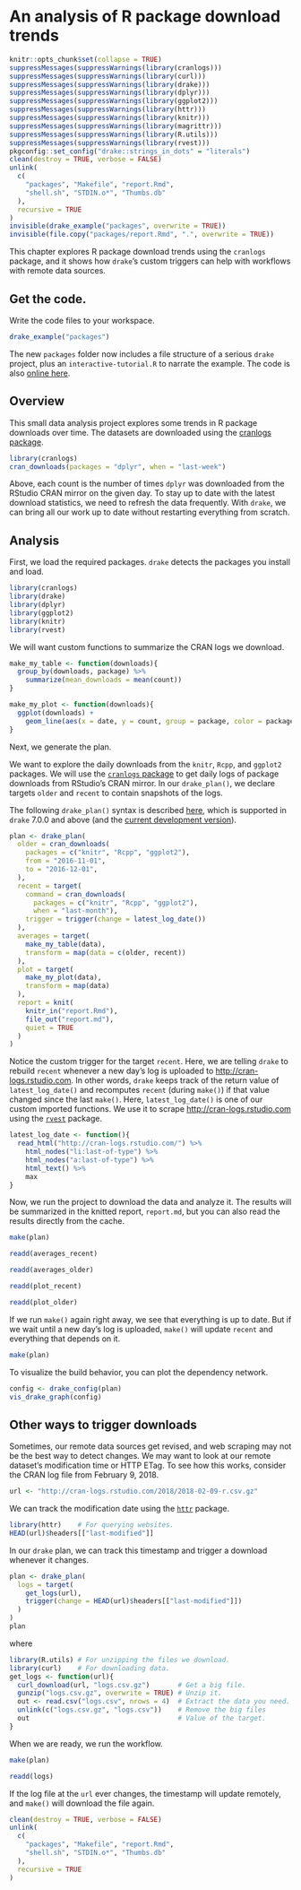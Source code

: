 # An analysis of R package download trends {#packages}

```r
knitr::opts_chunk$set(collapse = TRUE)
suppressMessages(suppressWarnings(library(cranlogs)))
suppressMessages(suppressWarnings(library(curl)))
suppressMessages(suppressWarnings(library(drake)))
suppressMessages(suppressWarnings(library(dplyr)))
suppressMessages(suppressWarnings(library(ggplot2)))
suppressMessages(suppressWarnings(library(httr)))
suppressMessages(suppressWarnings(library(knitr)))
suppressMessages(suppressWarnings(library(magrittr)))
suppressMessages(suppressWarnings(library(R.utils)))
suppressMessages(suppressWarnings(library(rvest)))
pkgconfig::set_config("drake::strings_in_dots" = "literals")
clean(destroy = TRUE, verbose = FALSE)
unlink(
  c(
    "packages", "Makefile", "report.Rmd",
    "shell.sh", "STDIN.o*", "Thumbs.db"
  ),
  recursive = TRUE
)
invisible(drake_example("packages", overwrite = TRUE))
invisible(file.copy("packages/report.Rmd", ".", overwrite = TRUE))
```

This chapter explores R package download trends using the `cranlogs` package, and it shows how `drake`'s custom triggers can help with workflows with remote data sources.

## Get the code.

Write the code files to your workspace.

```r
drake_example("packages")
```

The new `packages` folder now includes a file structure of a serious `drake` project, plus an `interactive-tutorial.R` to narrate the example. The code is also [online here](https://github.com/wlandau/drake-examples/tree/master/packages).

## Overview

This small data analysis project explores some trends in R package downloads over time. The datasets are downloaded using the [cranlogs package](https://github.com/metacran/cranlogs).

```r
library(cranlogs)
cran_downloads(packages = "dplyr", when = "last-week")
```

Above, each count is the number of times `dplyr` was downloaded from the RStudio CRAN mirror on the given day. To stay up to date with the latest download statistics, we need to refresh the data frequently. With `drake`, we can bring all our work up to date without restarting everything from scratch. 

## Analysis

First, we load the required packages. `drake` detects the packages you install and load.

```r
library(cranlogs)
library(drake)
library(dplyr)
library(ggplot2)
library(knitr)
library(rvest)
```

We will want custom functions to summarize the CRAN logs we download.

```r
make_my_table <- function(downloads){
  group_by(downloads, package) %>%
    summarize(mean_downloads = mean(count))
}

make_my_plot <- function(downloads){
  ggplot(downloads) +
    geom_line(aes(x = date, y = count, group = package, color = package))
}
```

Next, we generate the plan. 

We want to explore the daily downloads from the `knitr`, `Rcpp`, and `ggplot2` packages. We will use the [`cranlogs` package](https://github.com/metacran/cranlogs) to get daily logs of package downloads from RStudio's CRAN mirror. In our `drake_plan()`, we declare targets `older` and `recent` to contain snapshots of the logs.

The following `drake_plan()` syntax is described [here](https://ropenscilabs.github.io/drake-manual/plans.html#create-large-plans-the-easy-way), which is supported in `drake` 7.0.0 and above (and the [current development version](https://github.com/ropensci/drake)).

```r
plan <- drake_plan(
  older = cran_downloads(
    packages = c("knitr", "Rcpp", "ggplot2"),
    from = "2016-11-01",
    to = "2016-12-01",
  ),
  recent = target(
    command = cran_downloads(
      packages = c("knitr", "Rcpp", "ggplot2"),
      when = "last-month"),
    trigger = trigger(change = latest_log_date())
  ),
  averages = target(
    make_my_table(data),
    transform = map(data = c(older, recent))
  ),
  plot = target(
    make_my_plot(data),
    transform = map(data)
  ),
  report = knit(
    knitr_in("report.Rmd"),
    file_out("report.md"),
    quiet = TRUE
  )
)
```

Notice the custom trigger for the target `recent`. Here, we are telling `drake` to rebuild `recent` whenever a new day's log is uploaded to [http://cran-logs.rstudio.com](http://cran-logs.rstudio.com). In other words, `drake` keeps track of the return value of `latest_log_date()` and recomputes `recent` (during `make()`) if that value changed since the last `make()`. Here, `latest_log_date()` is one of our custom imported functions. We use it to scrape [http://cran-logs.rstudio.com](http://cran-logs.rstudio.com) using the [`rvest`](https://github.com/hadley/rvest) package.

```r
latest_log_date <- function(){
  read_html("http://cran-logs.rstudio.com/") %>%
    html_nodes("li:last-of-type") %>%
    html_nodes("a:last-of-type") %>%
    html_text() %>%
    max
}
```

Now, we run the project to download the data and analyze it.
The results will be summarized in the knitted report, `report.md`,
but you can also read the results directly from the cache.

```r
make(plan)

readd(averages_recent)

readd(averages_older)

readd(plot_recent)

readd(plot_older)
```

If we run `make()` again right away, we see that everything is up to date. But if we wait until a new day's log is uploaded, `make()` will update `recent` and everything that depends on it.

```r
make(plan)
```

To visualize the build behavior, you can plot the dependency network.

```r
config <- drake_config(plan)
vis_drake_graph(config)
```

## Other ways to trigger downloads

Sometimes, our remote data sources get revised, and web scraping may not  be the best way to detect changes. We may want to look at our remote dataset's modification time or HTTP ETag. To see how this works, consider the CRAN log file from February 9, 2018.

```r
url <- "http://cran-logs.rstudio.com/2018/2018-02-09-r.csv.gz"
```

We can track the modification date using the [`httr`](https://github.com/r-lib/httr) package.

```r
library(httr)    # For querying websites.
HEAD(url)$headers[["last-modified"]]
```

In our `drake` plan, we can track this timestamp and trigger a download whenever it changes.

```r
plan <- drake_plan(
  logs = target(
    get_logs(url),
    trigger(change = HEAD(url)$headers[["last-modified"]])
  )
)
plan
```

where

```r
library(R.utils) # For unzipping the files we download.
library(curl)    # For downloading data.
get_logs <- function(url){
  curl_download(url, "logs.csv.gz")       # Get a big file.
  gunzip("logs.csv.gz", overwrite = TRUE) # Unzip it.
  out <- read.csv("logs.csv", nrows = 4)  # Extract the data you need.
  unlink(c("logs.csv.gz", "logs.csv"))    # Remove the big files
  out                                     # Value of the target.
}
```

When we are ready, we run the workflow.

```r
make(plan)

readd(logs)
```

If the log file at the `url` ever changes, the timestamp will update remotely, and `make()` will download the file again.

```r
clean(destroy = TRUE, verbose = FALSE)
unlink(
  c(
    "packages", "Makefile", "report.Rmd",
    "shell.sh", "STDIN.o*", "Thumbs.db"
  ),
  recursive = TRUE
)
```

